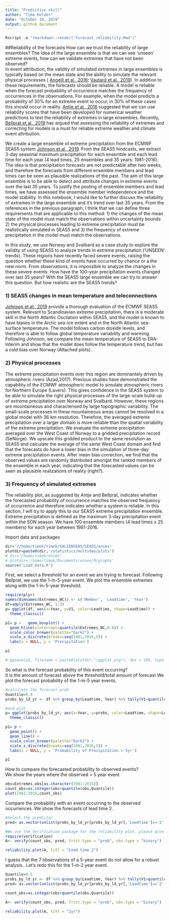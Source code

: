 ```yaml
---
title: "Predictive skill"
author: "Timo Kelder"
date: "October 19, 2019"
output: github_document 
---
```

  
```r
Rscript -e "rmarkdown::render('Forecast_reliability.Rmd')"
```


##Reliability of the forecasts
How can we trust the reliability of large ensembles? The idea of the large ensemble is that we can see 'unseen' extreme events, how can we validate extremes that have not been observed?  
In event attribution, the validity of simulated extremes in large ensembles is typically based on the mean state and the ability to simulate the relevant physical processes ( [Angelil et al., 2016;](https://www.sciencedirect.com/science/article/pii/S2212094716300202#s0040) [Vautard et al., 2019](https://link.springer.com/article/10.1007%2Fs00382-018-4183-6)). In addition to these requirements, the forecasts should be reliable. A model is reliable when the forecast probability of occurrence matches the frequency of occurrences in the observations. For example, when the model predicts a probability of 30% for an extreme event to occur, in 30% of these cases this should occur in reality. [Antje et al., 2016](https://rmets.onlinelibrary.wiley.com/doi/full/10.1002/qj.2976) suggested that we can use reliability scores that have been developed for numerical weather predictions to test the reliability of extremes in large ensembles. Recently, [Bellprat et al., 2019](https://www.nature.com/articles/s41467-019-09729-2) has argued that assessing the reliability of extremes and correcting for models is a must for reliable extreme weather and climate event attribution. 
  
We create a large ensemble of extreme precipitation from the ECMWF SEAS5 system [Johnson et al., 2019](https://www.geosci-model-dev.net/12/1087/2019/gmd-12-1087-2019.pdf). From the SEAS5 hindcasts, we extract 3-day seasonal maximum precipitation for each ensemble and each lead time for each year (4 lead times, 25 ensembles and 35 years: 1981-2016). The idea is that precipitation forecasts are not predictable after two weeks, and therefore the forecasts from different ensemble members and lead times can be seen as plausible realizations of the past. The aim of this large ensemble is to be able to detect and attribute changes in extreme events over the last 35 years. To justify the pooling of ensemble members and lead times, we have assessed the ensemble member independence and the model stability. In this notebook, I would like to further discuss the reliability of extremes in the large ensemble and it's trend over last 35 years. From the references in the previous paragraph, I think that we can define three requirements that are applicable to this method: 1) the changes of the mean state of the model must match the observations within uncertainty bounds 2) the physical processes leading to extreme precipitation must be realistically simulated in SEAS5 and 3) the frequency of extreme precipitation in the model must match the observations. 

In this study, we use Norway and Svalbard as a case study to explore the validity of using SEAS5 to analyze trends in extreme precipitation ('UNSEEN' trends). These regions have recently faced severe events, raising the question whether these kind of events have occurred by chance or a the new norm. From observations, it is impossible to analyze the changes in these severe events: How have the 100-year precipitation events changed over last 35 years? With the SEAS5 large ensemble we can try to answer this question. But how realistic are the SEAS5 trends?  

### 1) SEAS5 changes in mean temperature and teleconnections
[Johnson et al., 2019](https://www.geosci-model-dev.net/12/1087/2019/gmd-12-1087-2019.pdf) provide a thorough evaluation of the ECMWF SEAS5 system. Relevant to Scandinavian extreme precipitation, there is a moderate skill in the North Atlantic Oscilation within SEAS5, and the model is known to have biases in the Arctic sea-ice extent and in the North Atlantic sea-surface temperature. The model follows carbon dioxide levels, and therefore is able to follow global temperature variability and warming. Following Johnson, we compare the mean temperature of SEAS5 to ERA-Interim and show that the model does follow the temperature trend, but has a cold bias over Norway (Attached plots).  


### 2) Physical processes
The extreme precipitation events over this region are dominantely driven by atmospheric rivers (Azad,2017). Previous studies have demonstrated the capability of the ECMWF atmospheric model to simulate atmospheric rivers for Northern Europe (Lavers). This gives confidence in the SEAS5 system to be able to simulate the right physical processes of the large-scale build-up of extreme precipitation over Norway and Svalbard. However, these regions are mountaineous and characterised by large topographic variability. The small-scale processes in these mountaineous areas cannot be resolved in a global model with 36 km resolution. Therefore, the averaged extreme precipitation over a larger domain is more reliable than the spatial variability of the extreme precipitation. We evaluate the extreme precipitation averaged over the West Coast of Norway to a gridded precipitation record (SeNorge). We upscale this gridded product to the same resolution as SEAS5 and calculate the average of the same West Coast domain and find that the forecasts do have a lower bias in the simulation of three-day extreme precipitation events. After mean bias correction, we find that the observed values are randomly distributed amongst the ranked members of the ensemble in each year, indicating that the forecasted values can be seen as plausible realizations of reality (right?). 

### 3) Frequency of simulated extremes
The reliability plot, as suggested by Antje and Bellprat, indicates whether the forecasted probability of occurrence matches the observed frequency of occurrence and therefore indicates whether a system is reliable. In this section, I will try to apply this to our SEAS5 extreme precipitation ensemble. Extreme precipitation is defined as the maximum 3-day precipitation event within the SON season. We have 100 ensemble members (4 lead times x 25 members) for each year between 1981-2016.    


Import data and packages

```r
dir='//home/timok/timok/SALIENSEAS/SEAS5/ensex'
plotdir=paste0(dir,'/statistics/multiday/plots')
# dir='/home/timok/ensex'
# plotdir='/home/timok/Documents/ensex/R/graphs'
source('Load_data.R')
```


First, we select a threshold for an event we are trying to forecast. Following Bellprat, we use the 1-in-5-year event. We plot the ensemble extremes along with the 1-in-5-year threshold. 

```r
require(plyr)
names(dimnames(Extremes_WC)) <- c('Member', 'Leadtime', 'Year')
df=adply(Extremes_WC, 1:3)
p= ggplot(df, aes(x=Year, y=V1, color=Leadtime, shape=Leadtime)) +
  theme_classic() 

p1= p +   geom_boxplot() +
  geom_hline(yintercept=quantile(Extremes_WC,0.8)) +
  scale_color_brewer(palette="Dark2") + 
  scale_x_discrete(breaks=seq(1981,2016,5)) +
  labs(x = NULL, y = 'Precipitation')

p1

# ggsave(p1, filename = paste0(plotdir,"/ggplot.png"), dpi = 100, type = "cairo")
```

So what is the forecast probability of this event occurring?  
It is the amount of forecast above the threshold/total amount of forecast
We plot the forecast probability of the 1-in-5 year events. 

```r
#calculate the forecast prob
Quantile=0.8
probs_by_ld_yr <- df %>% group_by(Leadtime, Year) %>% tally(V1>quantile(df$V1,Quantile)) %>% mutate(probs = n / 25) 

#and plot
p= ggplot(probs_by_ld_yr, aes(x=Year, y=probs, color=Leadtime, shape=Leadtime,group=Leadtime)) +
  theme_classic() 

p1= p + 
  geom_point() +
  geom_line() +
  scale_color_brewer(palette="Dark2") + 
  scale_x_discrete(breaks=seq(1981,2016,5)) +
  labs(x = NULL, y = 'Probability of Precipitation > 5yr')

p1
```

How to compare the forecasted probability to observed events?  
We show the years where the observed > 5 year event
  
```r
obs=Extremes_obs[as.character(1981:2015)]
count_obs=as.integer(obs>quantile(obs,Quantile))
plot(1981:2015,count_obs)
```

Compare the probability with an event occurring to the observed occurrences. We show the forecasts of lead time 2. 

```r
#Select the predictor
pred= as.vector(unlist(probs_by_ld_yr[probs_by_ld_yr[,'Leadtime']=='2',4])) #Just select lead time 2, ugly coding :(

#We use the Verification package for the reliability plot, please give any suggestions on other methods!
require(verification)
A<- verify(count_obs, pred, frcst.type = "prob", obs.type = "binary")

reliability.plot(A, titl = "Lead time 2")

```

I guess that the 7 observations of a 5-year event do not allow for a robust analysis..
Let's redo this for the 1-in-2 year event.
```r
Quantile=0.5
probs_by_ld_yr <- df %>% group_by(Leadtime, Year) %>% tally(V1>quantile(df$V1,Quantile)) %>% mutate(probs = n / 25)
pred= as.vector(unlist(probs_by_ld_yr[probs_by_ld_yr[,'Leadtime']=='2',4])) #Just select lead time 2, ugly coding :(

count_obs=as.integer(obs>quantile(obs,Quantile))

A<- verify(count_obs, pred, frcst.type = "prob", obs.type = "binary")

reliability.plot(A, titl = "2yr")
```
